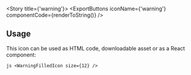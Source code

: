 
<Meta title="Foundations/Icons/warning" />

<Story title={'warning'}>
    <IconViewer>
        <WarningFilledIcon size={12} />
    </IconViewer>
    <ExportButtons
        iconName={'warning'}
        componentCode={renderToString(<WarningFilledIcon size={12} />)}
    />
    <h2>Usage</h2>
    <p>This icon can be used as HTML code, downloadable asset or as a React component:</p>
    ```js
    <WarningFilledIcon size={12} />
    ```
</Story>
